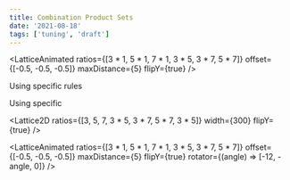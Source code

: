 ```yaml
---
title: Combination Product Sets
date: '2021-08-18'
tags: ['tuning', 'draft']
---
```



<LatticeAnimated
  ratios={[3 * 1, 5 * 1, 7 * 1, 3 * 5, 3 * 7, 5 * 7]}
  offset={[-0.5, -0.5, -0.5]}
  maxDistance={5}
  flipY={true}
/>

Using specific rules

Using specific

<Lattice2D ratios={[3, 5, 7, 3 * 5, 3 * 7, 5 * 7, 3 * 5]} width={300} flipY={true} />

<LatticeAnimated
  ratios={[3 * 1, 5 * 1, 7 * 1, 3 * 5, 3 * 7, 5 * 7]}
  offset={[-0.5, -0.5, -0.5]}
  maxDistance={5}
  flipY={true}
  rotator={(angle) => [-12, -angle, 0]}
/>
